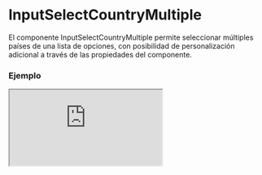 # InputSelectCountryMultiple

El componente InputSelectCountryMultiple permite seleccionar múltiples países de una lista de opciones, con posibilidad de personalización adicional a través de las propiedades del componente.


### Ejemplo

<Iframe
  minHeightIframe="30dvh"
  src="https://fenextjs-component-storybook.vercel.app/iframe.html?args=&id=input-inputselectcountrymultiple--index&viewMode=story"
/>

### Importación

Para importar el componente InputSelectCountryMultiple, se puede hacer desde fenextjs

```tsx copy
import { InputSelectCountryMultiple } from "fenextjs";
```

### Parámetros

| Parámetro | Tipo                                      | Requerido | Default | Descripcion                                                                                                        |
| --------- | ----------------------------------------- | --------- | ------- | ------------------------------------------------------------------------------------------------------------------ |
| ...props  | InputSelectMultipleTProps\<CountryProps\> | no        |         | Propiedades adicionales que extienden de InputSelectMultipleTProps, como eventos o configuraciones del componente. |

### Storybook

Para ver el storybook del componente lo puede hacer con este [link](https://fenextjs-component-storybook.vercel.app/?path=/story/input-inputselectcountrymultiple--index)

### Usos

- Selección múltiple de países

```tsx copy
<InputSelectCountryMultiple />
```

- InputSelectCountryMultiple con estilos personalizados

```tsx copy
<InputSelectCountryMultiple classNameSelect="custom-select-multiple" />
```

- InputSelectCountryMultiple con opciones predeterminadas

```tsx copy
<InputSelectCountryMultiple
  value={[
    { name: "United States", isoCode: "US" },
    { name: "Canada", isoCode: "CA" },
  ]}
/>
```
